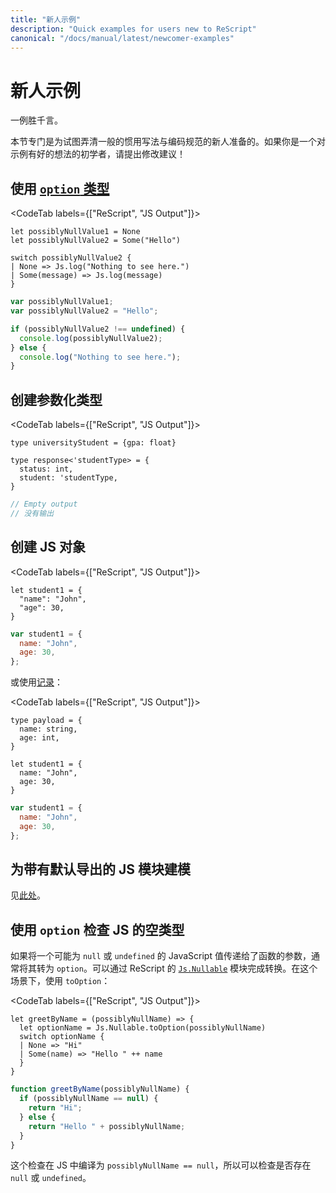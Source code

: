 ```yaml
---
title: "新人示例"
description: "Quick examples for users new to ReScript"
canonical: "/docs/manual/latest/newcomer-examples"
---
```


<!--# Newcomer Examples
-->
# 新人示例

<!-- TODO: this whole page needs a revamp -->

<!--
An example is worth a thousand words.
-->
一例胜千言。

<!--
This section is dedicated to newcomers trying to figure out general idioms & conventions. If you're a beginner who's got a good idea for an example, please suggest an edit!
-->
本节专门是为试图弄清一般的惯用写法与编码规范的新人准备的。如果你是一个对示例有好的想法的初学者，请提出修改建议！

<!--
## Use the [`option` type](null-undefined-option.md)
-->
## 使用 [`option` 类型](null-undefined-option.md)

<CodeTab labels={["ReScript", "JS Output"]}>

```res example
let possiblyNullValue1 = None
let possiblyNullValue2 = Some("Hello")

switch possiblyNullValue2 {
| None => Js.log("Nothing to see here.")
| Some(message) => Js.log(message)
}
```
```js
var possiblyNullValue1;
var possiblyNullValue2 = "Hello";

if (possiblyNullValue2 !== undefined) {
  console.log(possiblyNullValue2);
} else {
  console.log("Nothing to see here.");
}

```

</CodeTab>

<!--
## Create a Parametrized Type
-->
## 创建参数化类型

<CodeTab labels={["ReScript", "JS Output"]}>

```res example
type universityStudent = {gpa: float}

type response<'studentType> = {
  status: int,
  student: 'studentType,
}
```
```js
// Empty output
// 没有输出
```

</CodeTab>

<!--
## Creating a JS Object
-->
## 创建 JS 对象

<CodeTab labels={["ReScript", "JS Output"]}>

```res example
let student1 = {
  "name": "John",
  "age": 30,
}
```
```js
var student1 = {
  name: "John",
  age: 30,
};
```

</CodeTab>

<!--
Or using [record](record.md):
-->
或使用[记录](record.md)：

<CodeTab labels={["ReScript", "JS Output"]}>

```res example
type payload = {
  name: string,
  age: int,
}

let student1 = {
  name: "John",
  age: 30,
}
```
```js
var student1 = {
  name: "John",
  age: 30,
};
```

</CodeTab>

<!--
## Modeling a JS Module with Default Export
-->
## 为带有默认导出的 JS 模块建模

<!--
See [here](import-from-export-to-js.md#import-a-javascript-module-itself-es6-module-format).
-->
见[此处](import-from-export-to-js.md#import-a-javascript-module-itself-es6-module-format)。

<!--
## Checking for JS nullable types using the `option` type
-->
## 使用 `option` 检查 JS 的空类型

<!--
For a function whose argument is passed a JavaScript value that's potentially `null` or `undefined`, it's idiomatic to convert it to an `option`. The conversion is done through the helper functions in ReScript's [`Js.Nullable`](api/js/nullable#t) module. In this case, `toOption`:
-->

如果将一个可能为 `null` 或 `undefined` 的 JavaScript 值传递给了函数的参数，通常将其转为 `option`。可以通过 ReScript 的 [`Js.Nullable`](api/js/nullable#t) 模块完成转换。在这个场景下，使用 `toOption`：

<CodeTab labels={["ReScript", "JS Output"]}>

```res example
let greetByName = (possiblyNullName) => {
  let optionName = Js.Nullable.toOption(possiblyNullName)
  switch optionName {
  | None => "Hi"
  | Some(name) => "Hello " ++ name
  }
}
```
```js
function greetByName(possiblyNullName) {
  if (possiblyNullName == null) {
    return "Hi";
  } else {
    return "Hello " + possiblyNullName;
  }
}
```

</CodeTab>

<!--
This check compiles to `possiblyNullName == null` in JS, so checks for the presence of `null` or `undefined`.
-->
这个检查在 JS 中编译为 `possiblyNullName == null`，所以可以检查是否存在 `null` 或 `undefined`。

